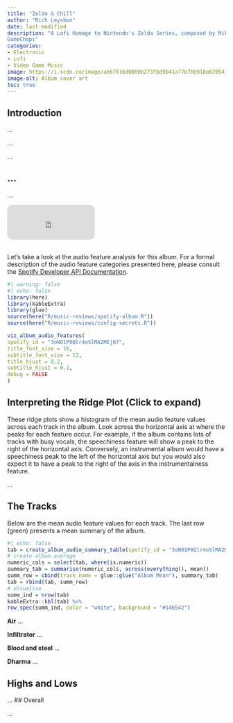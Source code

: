 ```yaml
---
title: "Zelda & Chill"
author: "Rich Leyshon"
date: last-modified
description: "A Lofi Homage to Nintendo's Zelda Series, composed by Mikel &
GameChops"
categories:
- Electronic
- Lofi
- Video Game Music
image: https://i.scdn.co/image/ab67616d0000b273fbd9b41a77b7bb918a820541
image-alt: Album cover art
toc: true
---
```


## Introduction

...

::: {.callout-note}
...
:::

...

## ...

...

<iframe style="border-radius:12px" src="https://open.spotify.com/embed/album/3oNO1P0Qlr4oSlMA2MIj67?utm_source=generator&theme=0" width="40%" height="80" frameBorder="0" allowfullscreen="" allow="autoplay; clipboard-write; encrypted-media; fullscreen; picture-in-picture" class=center></iframe>
<br>
Let's take a look at the audio feature analysis for this album. For a formal
description of the audio feature categories presented here, please consult the
<a href="https://developer.spotify.com/documentation/web-api/reference/get-audio-features" target="_blank">Spotify Developer API Documentation</a>.

```r
#| warning: false
#| echo: false
library(here)
library(kableExtra)
library(glue)
source(here("R/music-reviews/spotify-album.R"))
source(here("R/music-reviews/config-secrets.R"))

viz_album_audio_features(
spotify_id = "3oNO1P0Qlr4oSlMA2MIj67",    
title_font_size = 16,
subtitle_font_size = 12,
title_hjust = 0.2,
subtitle_hjust = 0.1,
debug = FALSE
)

```

::: {.callout-tip collapse="true"}
## Interpreting the Ridge Plot (Click to expand)

These ridge plots show a histogram of the mean audio feature values across each
track in the album. Look across the horizontal axis at where the peaks for each
feature occur. For example, if the album contains lots of tracks with busy
vocals, the speechiness feature will show a peak to the right of the horizontal
axis. Conversely, an instrumental album would have a speechiness peak to the
left of the horizontal axis but you would also expect it to have a peak to the
right of the axis in the instrumentalness feature.
:::

...

## The Tracks

Below are the mean audio feature values for each track. The last row (green)
presents a mean summary of the album.

```r
#| echo: false
tab = create_album_audio_summary_table(spotify_id = "3oNO1P0Qlr4oSlMA2MIj67")
# create album average
numeric_cols = select(tab, where(is.numeric))
summary_tab = summarise(numeric_cols, across(everything(), mean))
summ_row = cbind(track_name = glue::glue("Album Mean"), summary_tab)
tab = rbind(tab, summ_row)
# Visualise
summ_ind = nrow(tab)
kableExtra::kbl(tab) %>%
row_spec(summ_ind, color = "white", background = "#146542")

```

**Air**
...

**Infiltrator**
...

**Blood and steel**
...

**Dharma**
...



## Highs and Lows

...
## Overall

...
